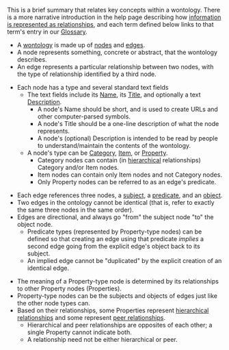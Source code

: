 <!-- Copyright (c)  2010  Glen E. Ivey
     Permission is granted to copy, distribute and/or modify this document
     under the terms of the GNU Free Documentation License, Version 1.3;
     with no Invariant Sections, no Front-Cover Texts, and no Back-Cover Texts.
     A copy of the license is in the file COPYING.DOCUMENTATION
  -->


<!-- ads: "Information Architecture with Ontologies" -->
This is a brief summary that relates key concepts within a wontology.  There is a more narrative introduction in the help page describing how [[WmHelp:InformationAsRelationships|information is represented as relationships]], and each term defined below links to that term's entry in our [[WmHelp:GlossaryAtoO|Glossary]].

* A [[WmHelp:GlossaryPtoZ#anchor_Wontology|wontology]] is made up of [[WmHelp:GlossaryAtoO#anchor_Node|nodes]] and [[WmHelp:GlossaryAtoO#anchor_Edge|edges]].
* A node represents something, concrete or abstract, that the wontology describes.
* An edge represents a particular relationship between two nodes, with the type of relationship identified by a third node.

* Each node has a type and several standard text fields
** The text fields include its [[WmHelp:GlossaryAtoO#anchor_Name|Name]], its [[WmHelp:GlossaryPtoZ#anchor_Title|Title]], and optionally a text [[WmHelp:GlossaryAtoO#anchor_Description|Description]].
*** A node's Name should be short, and is used to create URLs and other computer-parsed symbols.
*** A node's Title should be a one-line description of what the node represents.
*** A node's (optional) Description is intended to be read by people to understand/maintain the contents of the wontology.
** A node's type can be [[#WmHelp:GlossaryAtoO#anchor_Category|Category]],  [[#WmHelp:GlossaryAtoO#anchor_Item|Item]], or [[#WmHelp:GlossaryPtoZ#anchor_Property|Property]].
*** Category nodes can contain (in [[#WmHelp:GlossaryAtoO#anchor_Hierarchical|hierarchical]] relationships) Category and/or Item nodes.
*** Item nodes can contain only Item nodes and not Category nodes.
*** Only Property nodes can be referred to as an edge's predicate.

* Each edge references three nodes, a [[WmHelp:GlossaryPtoZ#anchor_Subject|subject]], a [[WmHelp:GlossaryPtoZ#anchor_Predicate|predicate]], and an [[WmHelp:GlossaryAtoO#anchor_Object|object]].
* Two edges in the ontology cannot be identical (that is, refer to exactly the same three nodes in the same order).
* Edges are directional, and always go "from" the subject node "to" the object node.
** Predicate types (represented by Property-type nodes) can be defined so that creating an edge using that predicate ''implies'' a second edge going from the explicit edge's object back to its subject.
** An implied edge cannot be "duplicated" by the explicit creation of an identical edge.

* The meaning of a Property-type node is determined by its relationships to other Property nodes (Properties).
* Property-type nodes can be the subjects and objects of edges just like the other node types can.
* Based on their relationships, some Properties represent [[WmHelp:GlossaryAtoO#anchor_Hierarchical|hierarchical relationships]] and some represent [[WmHelp:GlossaryPtoZ#anchor_Peer|peer relationships]].
** Hierarchical and peer relationships are opposites of each other; a single Property cannot indicate both.
** A relationship need not be either hierarchical or peer.
